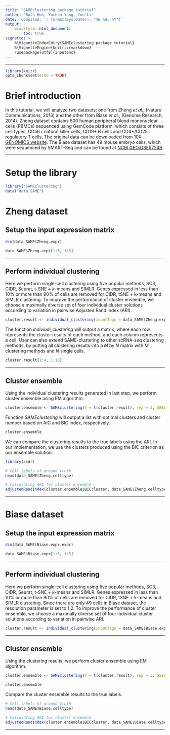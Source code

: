 ```yaml
---
title: "SAMEclustering package tutorial"
author: "Ruth Huh, Yuchen Yang, Yun Li"
date: 'Compiled: `r format(Sys.Date(), "%B %d, %Y")`'
output: 
    BiocStyle::html_document:
        toc: true
vignette: >
    %\VignetteIndexEntry{SAMEclustering package tutorial}
    %\VignetteEngine{knitr::rmarkdown}
    \usepackage[utf8]{inputenc}
---
```

***

```r
library(knitr)
opts_chunk$set(echo = TRUE)
```

# Brief introduction

In this tutorial, we will analyze two datasets: one from Zheng *et al*., (Nature Communications, 2016) and the other from Biase *et al*., (Genome Research, 2014). Zheng dataset contains 500 human peripheral blood mononuclear cells (PBMCs) sequenced using GemCode platform, which consists of three cell types, CD56+ natural killer cells, CD19+ B cells and CD4+/CD25+ regulatory T cells. The original data can be downloaded from [10X GENOMICS website](https://support.10xgenomics.com/single-cell-gene-expression/datasets). The Biase dataset has 49 mouse embryo cells, which were sequenced by SMART-Seq and can be found at [NCBI GEO:GSE57249](https://www.ncbi.nlm.nih.gov/geo/query/acc.cgi?acc=GSE57249).

***


# Setup the library
```r
library("SAMEclustering")
data("data_SAME")
```

# Zheng dataset

## Setup the input expression matrix
```r
dim(data_SAME$Zheng.expr)

data_SAME$Zheng.expr[1:5, 1:5]
```

***

## Perform individual clustering

Here we perform single-cell clustering using five popular methods, SC3, CIDR, Seurat, t-SNE + *k*-means and SIMLR. Genes expressed in less than 10% or more than 90% of cells are removed for CIDR, tSNE + k-means and SIMLR clustering. To improve the performance of cluster ensemble, we choose a maximally diverse set of four individual cluster solutions according to variation in pairwise Adjusted Rand Index (ARI).

```r
cluster.result <- individual_clustering(inputTags = data_SAME$Zheng.expr, datatype = "count", percent_dropout = 10, SC3 = TRUE, CIDR = TRUE, nPC.cidr = NULL, Seurat = TRUE, nPC.seurat = NULL, resolution = 0.9, tSNE = TRUE, dimensions = 2, perplexity = 30, SIMLR = TRUE, diverse = TRUE, SEED = 123)
```

The function *indiviual_clustering* will output a matrix, where each row represents the cluster results of each method, and each colunm represents a cell. User can also extend SAME-clustering to other scRNA-seq clustering methods, by putting all clustering results into a $M$ by $N$ matrix with $M$ clustering methods and $N$ single cells.

```r
cluster.result[1:4, 1:10]
```

***

## Cluster ensemble

Using the individual clustering results generated in last step, we perform cluster ensemble using EM algorithm.

```r
cluster.ensemble <- SAMEclustering(Y = t(cluster.result), rep = 3, SEED = 123)
```

Function *SAMEclustering* will output a list with optimal clusters and cluster number based on AIC and BIC index, respectively. 

```r
cluster.ensemble
```

We can compare the clustering results to the true labels using the ARI. In our implementation, we use the clusters produced using the BIC criterion as our ensemble solution.

```r
library(cidr)

# Cell labels of ground truth
head(data_SAME$Zheng.celltype)

# Calculating ARI for cluster ensemble
adjustedRandIndex(cluster.ensemble$BICcluster, data_SAME$Zheng.celltype)
```

***

# Biase dataset

## Setup the input expression matrix
```r
dim(data_SAME$Biase.expr.expr)

data_SAME$Biase.expr[1:5, 1:5]
```

***

## Perform individual clustering

Here we perform single-cell clustering using five popular methods, SC3, CIDR, Seurat, t-SNE + *k*-means and SIMLR. Genes expressed in less than 10% or more than 90% of cells are removed for CIDR, tSNE + k-means and SIMLR clustering. Since there are only 49 cells in Biase dataset, the resolution parameter is set to 1.2. To improve the performance of cluster ensemble, we choose a maximally diverse set of four individual cluster solutions according to variation in pairwise ARI.

```r
cluster.result <- individual_clustering(inputTags = data_SAME$Biase.expr, datatype = "FPKM",  percent_dropout = 10, SC3 = TRUE, CIDR = TRUE, nPC.cidr = NULL, Seurat = TRUE, nPC.seurat = NULL, seurat_min_cell = 200, resolution_min = 1.2, tSNE = TRUE, dimensions = 2, tsne_min_cells = 200, tsne_min_perplexity = 10, SIMLR = TRUE, diverse = TRUE, SEED = 123)
```

***

## Cluster ensemble

Using the clustering results, we perform cluster ensemble using EM algorithm.

```r
cluster.ensemble <- SAMEclustering(Y = t(cluster.result), rep = 3, SEED = 123)
```

```r
cluster.ensemble
```

Compare the cluster ensemble results to the true labels.

```r
# Cell labels of ground truth
head(data_SAME$Biase.celltype)

# Calculating ARI for cluster ensemble
adjustedRandIndex(cluster.ensemble$BICcluster, data_SAME$Biase.celltype)
```

***

